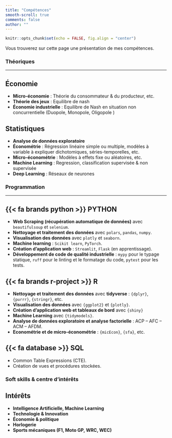 ```yaml
---
title: "Compétences"
smooth-scroll: true
comments: false
author: ""
---
```


```r
knitr::opts_chunk$set(echo = FALSE, fig.align = "center")
```

Vous trouverez sur cette page une présentation de mes compétences. 

### Théoriques  

***
::: {.callout-important icon=false collapse="true"} 
## Économie

- **Micro-économie** : Théorie du consommateur & du producteur, etc.
- **Théorie des jeux** : Equilibre de nash
- **Économie industrielle** : Equilibre de Nash en situation non concurrentielle (Duopole, Monopole, Oligopole )

:::

::: {.callout-important icon=false collapse="true"} 
## Statistiques 
- **Analyse de données exploratoire** 
- **Économétrie** : Régression linéaire simple ou multiple, modèles à variable à expliquer dichotomiques, séries-temporelles, etc. 
- **Micro-économétrie** : Modèles à effets fixe ou aléatoires, etc. 
- **Machine Learning** : Regression, classification supervisée & non supervisée
- **Deep Learning** : Réseaux de neurones 
:::

### Programmation

***

::: {.callout-important icon=false collapse="true"}
## {{< fa brands python >}} PYTHON

- **Web Scraping (récupération automatique de données)** avec `beautifulsoup` et `selenium`.
- **Nettoyage et traitement des données** avec `polars`, `pandas`, `numpy`.
- **Visualisation des données** avec `plotly` et `seaborn`.
- **Machine learning** : `Scikit learn`, `PyTorch`.
- **Création d'application web** : `Streamlit`, `Flask` (en apprentissage). 
- **Développement de code de qualité industrielle** : `mypy` pour le typage statique, `ruff` pour le linting et le formatage du code, `pytest` pour les tests.
:::


::: {.callout-important icon=false collapse="true"}
## {{< fa brands r-project >}} R

- **Nettoyage et traitement des données** avec **tidyverse** : `{dplyr}`, `{purrr}`, `{stringr}`, etc.
- **Visualisation des données** avec `{ggplot2}` et `{plotly}`.
- **Création d'application web et tableaux de bord** avec `{shiny}`
- **Machine Learning** avec `{tidymodels}`.
- **Analyse de données exploratoire et analyse factorielle** : ACP -- AFC -- ACM -- AFDM.
- **Econométrie et de micro-économétrie** : `{micEcon}`, `{sfa}`, etc.
:::

::: {.callout-important icon=false collapse="true"}
## {{< fa database >}} SQL
- Common Table Expressions (CTE).
- Création de vues et procédures stockées.
:::

### Soft skills & centre d'intérêts
::: {.callout-important icon=false collapse="true"}
## Intérêts 
- **Intelligence Artificielle, Machine Learning**
- **Technologie & Innovation**
- **Économie & politique**
- **Horlogerie**
- **Sports mécaniques (F1, Moto GP, WRC, WEC)**
:::